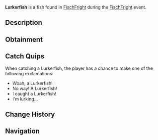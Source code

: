 {{FishInfobox
|image          = Lurkerfish.png
|rarity         = Limited
|event          = FischFright
|sea            = First Sea
|location       = [[FischFright]]
|sublocation    = 
|sources        = Fishing Rod
|radar_location = 
|prog_speed     = -10
|xp             = 800
|weather        = Foggy
|time           = 
|season         = Winter, Autumn
|bait           = Squid
|base_weight    = 2
|base_value     = 1500
|weight_range   = 1.5
|base_chance    = 0.01
|base_resil     = 20
}}
'''Lurkerfish''' is a {{Rarity|Limited}} fish found in [[FischFright]] during the [[FischFright]] event.

== Description ==
{{Description|The Lurkerfish is an interesting breed of the Anglerfish that is only visible during FischFright. It is said this fish gains its visible body from the though of FischFight, and during the rest of the year, the Lurkerfish is completely invisible to the untrained eye.|Bestiary Entry}}

== Obtainment ==
{{Description|Only can be caught during FischFright.|Bestiary Hint}}
{{Fish Availability|
FischFright/Frightful Pool
|top_rods      = 
Leviathan's Fang Rod\36747.62\158304.44;
Free Spirit Rod\32463.56\155016.94;
Trident Rod\31660.61\151182.76;
Ethereal Prism Rod\25617.25\90598.37;
No-Life Rod\25412.69\106166.65;
Flimsy Rod\17675.64\80886.85;
Training Rod\18281.15\94589.9;
Resourceful Rod\19993.66\98750.65;
Rapid Rod\22213.8\97395.6;
Seraphic Rod\24991.29\93428.97;
Rod Of The Forgotten Fang\23316.48\91270.55;
Challenger's Rod\22806.8\91939.95;
Rod Of The Exalted One\21487.21\87275.65;
Rod Of The Depths\20927.06\87572.25;
Zeus Rod\20710.66\89464.29;
Verdant Shear Rod\20394.73\88743.09;
Blazebringer Rod\19700.38\90259.25;
Depthseeker Rod\18885.73\90167.44;
Avalanche Rod\16971.75\83362.86;
Volcanic Rod\16873.53\80572.9;
Steady Rod\7215.01\31817.51
|recommended   = Trident Rod
}}

== Catch Quips ==
When catching a Lurkerfish, the player has a chance to make one of the following exclamations:
* Woah, a Lurkerfish!
* No way! A Lurkerfish!
* I caught a Lurkerfish!
* I'm lurking...

== Change History ==
{{Change History|{{subst:Current Version}}}}

== Navigation ==
{{Fish Navbox|FischFright}}
